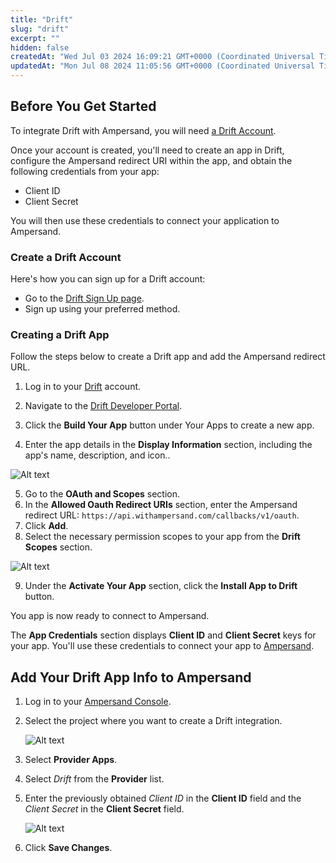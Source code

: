 ```yaml
---
title: "Drift"
slug: "drift"
excerpt: ""
hidden: false
createdAt: "Wed Jul 03 2024 16:09:21 GMT+0000 (Coordinated Universal Time)"
updatedAt: "Mon Jul 08 2024 11:05:56 GMT+0000 (Coordinated Universal Time)"
---
```

## Before You Get Started

To integrate Drift with Ampersand, you will need [a Drift Account](https://app.drift.com/signup).

Once your account is created, you'll need to create an app in Drift, configure the Ampersand redirect URI within the app, and obtain the following credentials from your app:

- Client ID
- Client Secret

You will then use these credentials to connect your application to Ampersand.

### Create a Drift Account

Here's how you can sign up for a Drift account:

- Go to the [Drift Sign Up page](https://app.drift.com/signup).
- Sign up using your preferred method.

### Creating a Drift App

Follow the steps below to create a Drift app and add the Ampersand redirect URL.

1. Log in to your [Drift](https://app.drift.com/login) account.

2. Navigate to the [Drift Developer Portal](https://dev.drift.com/).

3. Click the **Build Your App** button under Your Apps to create a new app.

4. Enter the app details in the **Display Information** section, including the app's name, description, and icon..

![Alt text](/images/provider-guides/db48d9d-drift1.gif)


5. Go to the **OAuth and Scopes** section.
6. In the **Allowed Oauth Redirect URIs** section, enter the Ampersand redirect URL: `https://api.withampersand.com/callbacks/v1/oauth`.
7. Click **Add**.
8. Select the necessary permission scopes to your app from the **Drift Scopes** section.

![Alt text](/images/provider-guides/00f2e5c-drift2.gif)


9. Under the **Activate Your App** section, click the **Install App to Drift** button.

You app is now ready to connect to Ampersand.

The **App Credentials** section displays **Client ID** and **Client Secret** keys for your app. You'll use these credentials to connect your app to [Ampersand](https://docs.withampersand.com/docs/drift#add-your-drift-app-info-to-ampersand).

## Add Your Drift App Info to Ampersand

1. Log in to your [Ampersand Console](https://console.withampersand.com).

2. Select the project where you want to create a Drift integration.

   ![Alt text](/images/provider-guides/dd47b7a-Ampersand.png)

3. Select **Provider Apps**.

4. Select _Drift_ from the **Provider** list.

5. Enter the previously obtained _Client ID_ in the **Client ID** field and the _Client Secret_ in the **Client Secret** field.

   ![Alt text](/images/provider-guides/71f5b30-drift4.gif)

6. Click **Save Changes**.

